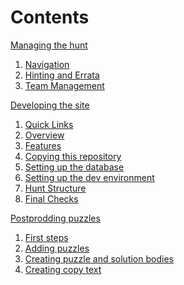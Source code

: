 # Contents

[Managing the hunt](/docs/manage)

1. [Navigation](/docs/manage#navigation)
2. [Hinting and Errata](/docs/manage#hinting-and-errata)
3. [Team Management](/docs/manage#team-management)

[Developing the site](/docs/develop)

1. [Quick Links](/docs/develop#quick-links)
2. [Overview](/docs/develop#overview)
3. [Features](/docs/develop#features)
4. [Copying this repository](/docs/develop#copying-this-repository)
5. [Setting up the database](/docs/develop#setting-up-the-database)
6. [Setting up the dev environment](/docs/develop#setting-up-the-dev-environment)
7. [Hunt Structure](/docs/develop#hunt-structure)
8. [Final Checks](/docs/develop#final-checks)

[Postprodding puzzles](/docs/postprod)

1. [First steps](/docs/postprod#first-steps)
2. [Adding puzzles](/docs/postprod#adding-puzzles)
3. [Creating puzzle and solution bodies](/docs/postprod#creating-puzzle-and-solution-bodies)
4. [Creating copy text](/docs/postprod#creating-copy-text)


